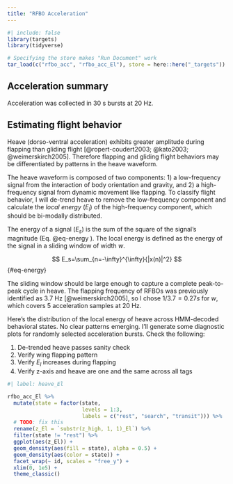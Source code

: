 ```yaml
---
title: "RFBO Acceleration"
---
```


```r
#| include: false
library(targets)
library(tidyverse)

# Specifying the store makes "Run Document" work
tar_load(c("rfbo_acc", "rfbo_acc_El"), store = here::here("_targets"))
```

## Acceleration summary

Acceleration was collected in 30 s bursts at 20 Hz.

## Estimating flight behavior

Heave (dorso-ventral acceleration) exhibits greater amplitude during flapping than gliding flight [@ropert-coudert2003; @kato2003; @weimerskirch2005]. Therefore flapping and gliding flight behaviors may be differentiated by patterns in the heave waveform.

The heave waveform is composed of two components: 1) a low-frequency signal from the interaction of body orientation and gravity, and 2) a high-frequency signal from dynamic movement like flapping. To classify flight behavior, I will de-trend heave to remove the low-frequency component and calculate the *local energy* ($E_l$) of the high-frequency component, which should be bi-modally distributed.

The energy of a signal ($E_s$) is the sum of the square of the signal's magnitude (Eq. @eq-energy ). The local energy is defined as the energy of the signal in a sliding window of width $w$.

$$
E_s=\sum_{n=-\infty}^{\infty}{|x(n)|^2}
$$ {#eq-energy}

The sliding window should be large enough to capture a complete peak-to-peak cycle in heave. The flapping frequency of RFBOs was previously identified as 3.7 Hz [@weimerskirch2005], so I chose $1 / 3.7 = 0.27 s$ for $w$, which covers 5 acceleration samples at 20 Hz.

Here's the distribution of the local energy of heave across HMM-decoded behavioral states. No clear patterns emerging. I'll generate some diagnostic plots for randomly selected acceleration bursts. Check the following:

1.  De-trended heave passes sanity check
2.  Verify wing flapping pattern
3.  Verify $E_l$ increases during flapping
4.  Verify z-axis and heave are one and the same across all tags

```r
#| label: heave_El

rfbo_acc_El %>% 
  mutate(state = factor(state,
                        levels = 1:3,
                        labels = c("rest", "search", "transit"))) %>% 
  # TODO: fix this
  rename(z_El = `substr(z_high, 1, 1)_El`) %>% 
  filter(state != "rest") %>% 
  ggplot(aes(z_El)) +
  geom_density(aes(fill = state), alpha = 0.5) +
  geom_density(aes(color = state)) +
  facet_wrap(~ id, scales = "free_y") +
  xlim(0, 1e5) +
  theme_classic()

```
